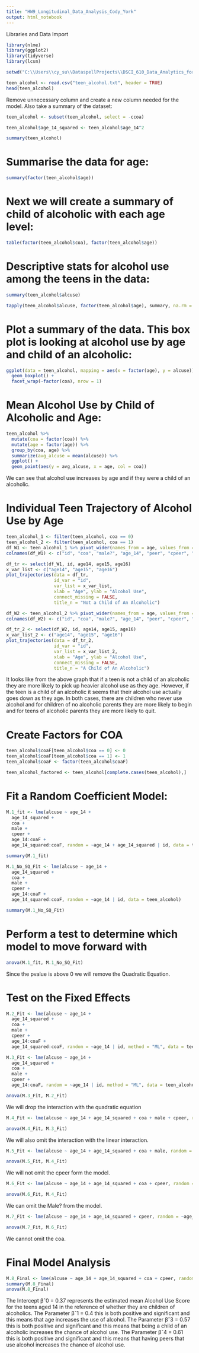 ```yaml
---
title: "HW9_Longitudinal_Data_Analysis_Cody_York"
output: html_notebook
---
```


Libraries and Data Import
```r
library(nlme)
library(ggplot2)
library(tidyverse)
library(lcsm)

setwd("C:\\Users\\cy_su\\DataspellProjects\\DSCI_610_Data_Analytics_for_Health_Sciences\\Week_14")

teen_alcohol <- read.csv("teen_alcohol.txt", header = TRUE)
head(teen_alcohol)
```

Remove unnecessary column and create a new column needed for the model. Also take a summary of the dataset:
```r
teen_alcohol <- subset(teen_alcohol, select = -ccoa)

teen_alcohol$age_14_squared <- teen_alcohol$age_14^2

summary(teen_alcohol)
```


# Summarise the data for age:
```r
summary(factor(teen_alcohol$age))
```

# Next we will create a summary of child of alcoholic with each age level:
```r
table(factor(teen_alcohol$coa), factor(teen_alcohol$age))
```

# Descriptive stats for alcohol use among the teens in the data:
```r
summary(teen_alcohol$alcuse)
```

```r
tapply(teen_alcohol$alcuse, factor(teen_alcohol$age), summary, na.rm = TRUE)
```

# Plot a summary of the data. This box plot is looking at alcohol use by age and child of an alcoholic:
```r
ggplot(data = teen_alcohol, mapping = aes(x = factor(age), y = alcuse)) +
  geom_boxplot() +
  facet_wrap(~factor(coa), nrow = 1)
```

# Mean Alcohol Use by Child of Alcoholic and Age:
```r
teen_alcohol %>%
  mutate(coa = factor(coa)) %>%
  mutate(age = factor(age)) %>%
  group_by(coa, age) %>%
  summarize(avg_alcuse = mean(alcuse)) %>%
  ggplot() +
  geom_point(aes(y = avg_alcuse, x = age, col = coa))

```
We can see that alcohol use increases by age and if they were a child of an alcoholic.

# Individual Teen Trajectory of Alcohol Use by Age
```r
teen_alcohol_1 <- filter(teen_alcohol, coa == 0)
teen_alcohol_2 <- filter(teen_alcohol, coa == 1)
df_W1 <- teen_alcohol_1 %>% pivot_wider(names_from = age, values_from = alcuse)
colnames(df_W1) <- c("id", "coa", "male?", "age_14", "peer", "cpeer", "ccoa", "age14", "age15", "age16")

df_tr <- select(df_W1, id, age14, age15, age16)
x_var_list <- c("age14", "age15", "age16")
plot_trajectories(data = df_tr,
                  id_var = "id",
                  var_list = x_var_list,
                  xlab = "Age", ylab = "Alcohol Use",
                  connect_missing = FALSE,
                  title_n = "Not a Child of An Alcoholic")

df_W2 <- teen_alcohol_2 %>% pivot_wider(names_from = age, values_from = alcuse)
colnames(df_W2) <- c("id", "coa", "male?", "age_14", "peer", "cpeer", "ccoa", "age14", "age15", "age16")

df_tr_2 <- select(df_W2, id, age14, age15, age16)
x_var_list_2 <- c("age14", "age15", "age16")
plot_trajectories(data = df_tr_2,
                  id_var = "id",
                  var_list = x_var_list_2,
                  xlab = "Age", ylab = "Alcohol Use",
                  connect_missing = FALSE,
                  title_n = "A Child of An Alcoholic")

```

It looks like from the above graph that if a teen is not a child of an alcoholic they are more likely to pick up heavier alcohol use as they age.
However, if the teen is a child of an alcoholic it seems that their alcohol use actually goes down as they age.
In both cases, there are children who never use alcohol and for children of no alcoholic parents they are more likely to begin and for teens of alcoholic parents they are more likely to quit.

# Create Factors for COA
```r
teen_alcohol$coaF[teen_alcohol$coa == 0] <- 0
teen_alcohol$coaF[teen_alcohol$coa == 1] <- 1
teen_alcohol$coaF <- factor(teen_alcohol$coaF)

teen_alcohol_factored <- teen_alcohol[complete.cases(teen_alcohol),]

```

# Fit a Random Coefficient Model:
```r
M.1_fit <- lme(alcuse ~ age_14 +
  age_14_squared +
  coa +
  male +
  cpeer +
  age_14:coaF +
  age_14_squared:coaF, random = ~age_14 + age_14_squared | id, data = teen_alcohol)

summary(M.1_fit)

M.1_No_SQ_Fit <- lme(alcuse ~ age_14 +
  age_14_squared +
  coa +
  male +
  cpeer +
  age_14:coaF +
  age_14_squared:coaF, random = ~age_14 | id, data = teen_alcohol)

summary(M.1_No_SQ_Fit)
```

# Perform a test to determine which model to move forward with
```r
anova(M.1_fit, M.1_No_SQ_Fit)
```

Since the pvalue is above 0 we will remove the Quadratic Equation.

# Test on the Fixed Effects
```r
M.2_Fit <- lme(alcuse ~ age_14 +
  age_14_squared +
  coa +
  male +
  cpeer +
  age_14:coaF +
  age_14_squared:coaF, random = ~age_14 | id, method = "ML", data = teen_alcohol)

M.3_Fit <- lme(alcuse ~ age_14 +
  age_14_squared +
  coa +
  male +
  cpeer +
  age_14:coaF, random = ~age_14 | id, method = "ML", data = teen_alcohol)

anova(M.3_Fit, M.2_Fit)
```
We will drop the interaction with the quadratic equation
```r
M.4_Fit <- lme(alcuse ~ age_14 + age_14_squared + coa + male + cpeer, random = ~age_14 | id, method = "ML", data = teen_alcohol)

anova(M.4_Fit, M.3_Fit)
```
We will also omit the interaction with the linear interaction.
```r
M.5_Fit <- lme(alcuse ~ age_14 + age_14_squared + coa + male, random = ~age_14 | id, method = "ML", data = teen_alcohol)

anova(M.5_Fit, M.4_Fit)
```
We will not omit the cpeer form the model.
```r
M.6_Fit <- lme(alcuse ~ age_14 + age_14_squared + coa + cpeer, random = ~age_14 | id, method = "ML", data = teen_alcohol)

anova(M.6_Fit, M.4_Fit)
```
We can omit the Male? from the model.
```r
M.7_Fit <- lme(alcuse ~ age_14 + age_14_squared + cpeer, random = ~age_14 | id, method = "ML", data = teen_alcohol)

anova(M.7_Fit, M.6_Fit)
```
We cannot omit the coa.

# Final Model Analysis
```r
M.8_Final <- lme(alcuse ~ age_14 + age_14_squared + coa + cpeer, random = ~age_14 | id, method = "REML", data = teen_alcohol)
summary(M.8_Final)
anova(M.8_Final)
```

The Intercept βˆ0 = 0.37 represents the estimated mean Alcohol Use Score for the teens aged 14 in the reference of whether they are children of alcoholics.
The Parameter βˆ1 = 0.4 this is both positive and significant and this means that age increases the use of alcohol.
The Parameter βˆ3 = 0.57 this is both positive and significant and this means that being a child of an alcoholic increases the chance of alcohol use.
The Parameter βˆ4 = 0.61 this is both positive and significant and this means that having peers that use alcohol increases the chance of alcohol use.